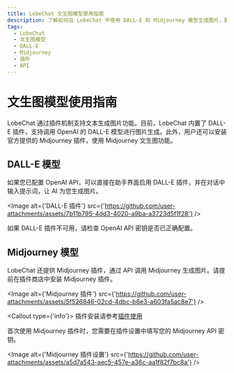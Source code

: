 ```yaml
---
title: LobeChat 文生图模型使用指南
description: 了解如何在 LobeChat 中使用 DALL-E 和 Midjourney 模型生成图片，配置插件并调用 API。
tags:
  - LobeChat
  - 文生图模型
  - DALL-E
  - Midjourney
  - 插件
  - API
---
```


# 文生图模型使用指南

LobeChat 通过插件机制支持文本生成图片功能。目前，LobeChat 内置了 DALL-E 插件，支持调用 OpenAI 的 DALL-E 模型进行图片生成。此外，用户还可以安装官方提供的 Midjourney 插件，使用 Midjourney 文生图功能。

## DALL-E 模型

如果您已配置 OpenAI API，可以直接在助手界面启用 DALL-E 插件，并在对话中输入提示词，让 AI 为您生成图片。

<Image
  alt={'DALL-E 插件'}
  src={'https://github.com/user-attachments/assets/7b11b795-4dd3-4020-a9ba-a3723d5f1f28'}
/>

如果 DALL-E 插件不可用，请检查 OpenAI API 密钥是否已正确配置。

## Midjourney 模型

LobeChat 还提供 Midjourney 插件，通过 API 调用 Midjourney 生成图片。请提前在插件商店中安装 Midjourney 插件。

<Image
  alt={'Midjourney 插件'}
  src={'https://github.com/user-attachments/assets/5f526846-02cd-4dbc-b6e3-a603fa5ac8e7'}
/>

<Callout type={'info'}>
  插件安装请参考[插件使用](/zh/docs/usage/plugins/basic-usage)
</Callout>

首次使用 Midjourney 插件时，您需要在插件设置中填写您的 Midjourney API 密钥。

<Image
  alt={'Midjourney 插件设置'}
  src={'https://github.com/user-attachments/assets/a5d7a543-aec5-457e-a36c-aa1f82f7bc8a'}
/>
